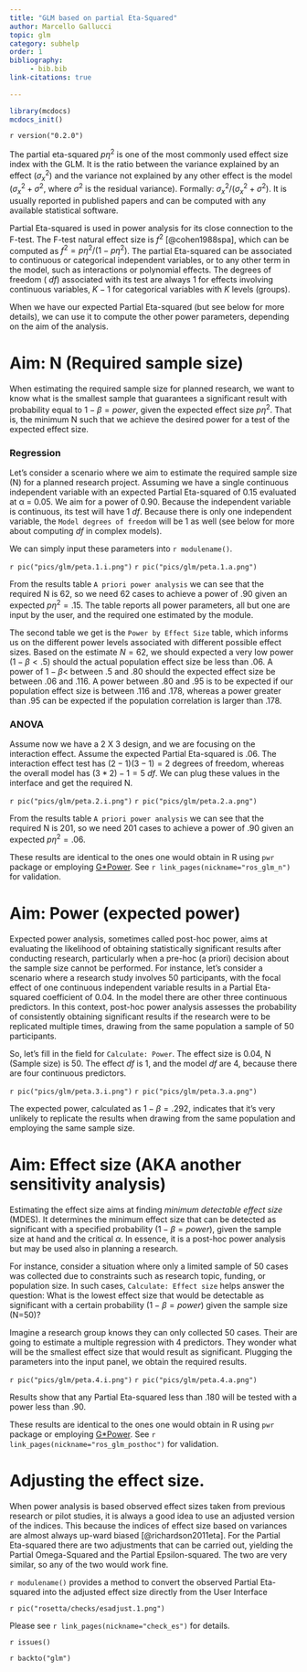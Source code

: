 ```yaml
---
title: "GLM based on partial Eta-Squared"
author: Marcello Gallucci 
topic: glm
category: subhelp
order: 1
bibliography: 
     - bib.bib
link-citations: true
        
---
```



```r
library(mcdocs)
mcdocs_init()

```

`r version("0.2.0")`


The partial eta-squared $p\eta^2$ is one of the most commonly used effect size index with the GLM. It is the ratio between the variance explained by an effect ($\sigma_x^2$) and the variance not explained by any other effect is the model ($\sigma_x^2+\sigma^2$, where $\sigma^2$ is the residual variance). Formally:  $\sigma_x^2/(\sigma_x^2+\sigma^2)$. It is usually reported in published papers and can be computed with any available statistical software.

Partial Eta-squared is used in power analysis for its close connection to the F-test. The F-test natural effect size is $f^2$ [@cohen1988spa], which can be computed as $f^2=p\eta^2/(1-p\eta^2)$.  The partial Eta-squared can be associated to continuous or categorical independent variables, or to any other term in the model, such as interactions or polynomial effects. The degrees of freedom ( _df_) associated with its test are always 1 for effects involving continuous variables, $K-1$ for categorical variables with $K$ levels (groups).

When we have our expected Partial Eta-squared (but see below for more details), we can use it to compute the other power parameters, depending on the aim of the analysis. 

# Aim: N (Required sample size)

When estimating the required sample size for planned research, we want to know what is the smallest sample that guarantees a significant result with  probability equal to $1-\beta=power$, given the expected effect size $p\eta^2$. That is, the minimum N such that we achieve the desired power for a test of the expected effect size.

### Regression

Let's consider a scenario where we aim to estimate the required sample size (N) for a planned research project. Assuming we have a single continuous  independent variable with an expected Partial Eta-squared of 0.15 evaluated at α = 0.05. We aim for a power of 0.90. Because the independent variable is continuous, its test will have 1 _df_. Because there is only one independent variable, the `Model degrees of freedom` will be 1 as well (see below for more about computing _df_ in complex models).

We can simply input these parameters into `r modulename()`.

`r pic("pics/glm/peta.1.i.png")`
`r pic("pics/glm/peta.1.a.png")`

From the results table `A priori power analysis` we can see that the required N is 62, so we need 62 cases to achieve a power of .90 given an expected $p\eta^2=.15$. The table reports all power parameters, all but one are input by the user, and the required one estimated by the module.

The second table we get is the `Power by Effect Size` table, which informs us on the different power levels associated with different possible effect sizes. Based on the estimate $N=62$, we should expected a very low power ($1-\beta<.5$) should the actual population effect size be less than .06. A power of $1-\beta<$ between .5 and .80 should the expected effect size be between .06 and .116. A power between .80 and .95 is to be expected if our population effect size is between .116 and .178, whereas a power greater than .95 can be expected if the population correlation is larger than .178.

### ANOVA

Assume now we have a 2 X 3 design, and we are focusing on the interaction effect. Assume the expected Partial Eta-squared is .06. The interaction effect test has $(2-1)(3-1)=2$ degrees of freedom, whereas the overall model has $(3*2)-1=5$ _df_. We can plug these values in the interface and get the required N.

`r pic("pics/glm/peta.2.i.png")`
`r pic("pics/glm/peta.2.a.png")`

From the results table `A priori power analysis` we can see that the required N is 201, so we need 201 cases to achieve a power of .90 given an expected $p\eta^2=.06$. 

These results are identical to the ones one would obtain in R using `pwr` package or employing [G*Power](https://www.psychologie.hhu.de/arbeitsgruppen/allgemeine-psychologie-und-arbeitspsychologie/gpower). See `r link_pages(nickname="ros_glm_n")` for validation.

# Aim: Power (expected power)

Expected power analysis, sometimes called post-hoc power, aims at evaluating the likelihood of obtaining statistically significant results after conducting research, particularly when a pre-hoc (a priori) decision about the sample size cannot be performed. For instance, let's consider a scenario where a research study involves 50 participants, with the focal effect of one continuous independent variable results in a Partial Eta-squared coefficient of 0.04. In the model there are other three continuous predictors. In this context, post-hoc power analysis assesses the probability of consistently obtaining significant results if the research were to be replicated multiple times, drawing from the same population a sample of 50 participants.

So, let's fill in the field for `Calculate: Power`. The effect size is 0.04, N (Sample size) is 50. The effect _df_ is 1, and the model _df_ are 4, because there are four continuous predictors. 

`r pic("pics/glm/peta.3.i.png")`
`r pic("pics/glm/peta.3.a.png")`

The expected power, calculated as $1−\beta=.292$, indicates that it's very unlikely to replicate the results when drawing from the same population and employing the same sample size. 


# Aim: Effect size (AKA another sensitivity analysis)

Estimating the effect size aims at finding _minimum detectable effect size_ (MDES). It determines the minimum effect size that can be detected as significant with a specified probability ($1-\beta=power$), given the sample size at hand and the critical $\alpha$. In essence, it is a post-hoc power analysis but may be used also in planning a research.

For instance, consider a situation where only a limited sample of 50 cases was collected due to constraints such as research topic, funding, or population size. In such cases, `Calculate: Effect size` helps answer the question: What is the lowest effect size that would be detectable as significant with a certain probability ($1-\beta=power$) given the sample size (N=50)?

Imagine a research group knows they can only  collected 50 cases. Their are going to estimate a multiple regression with 4 predictors. They wonder what will be the smallest effect size that would result as significant. Plugging the parameters into the input panel, we obtain the required results.  

`r pic("pics/glm/peta.4.i.png")`
`r pic("pics/glm/peta.4.a.png")`

Results show that any Partial Eta-squared less than .180 will be tested with a power less than .90.

These results are identical to the ones one would obtain in R using `pwr` package or employing [G*Power](https://www.psychologie.hhu.de/arbeitsgruppen/allgemeine-psychologie-und-arbeitspsychologie/gpower). See `r link_pages(nickname="ros_glm_posthoc")` for validation.


# Adjusting the effect size.


When power analysis is based observed effect sizes taken from previous research or pilot studies, it is always a good idea to use an adjusted version of the indices. This because the indices of effect size based on variances are almost always up-ward biased [@richardson2011eta]. For the Partial Eta-squared there are two adjustments that can be carried out, yielding the Partial Omega-Squared and the Partial Epsilon-squared. The two are very similar, so any of the two would work fine. 

`r modulename()` provides a method to convert the observed Partial Eta-squared into the adjusted effect size directly from the User Interface

`r pic("rosetta/checks/esadjust.1.png")`

Please see `r link_pages(nickname="check_es")` for details.


`r issues()`

`r backto("glm")`